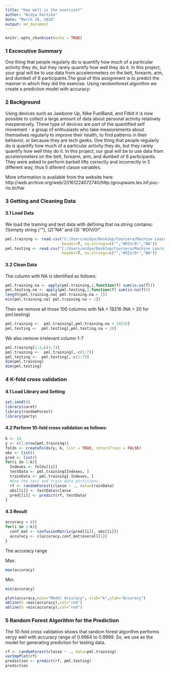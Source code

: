 ---
title: "How well is the exercise?"
author: "Widya Kartika"
date: "March 28, 2018"
output: md_document
---

```{r setup, include=FALSE}
knitr::opts_chunk$set(echo = TRUE)
```

### 1 Excecutive Summary

One thing that people regularly do is quantify how much of a particular activity they do, but they rarely quantify how well they do it. In this project, your goal will be to use data from accelerometers on the belt, forearm, arm, and dumbell of 6 participants.The goal of this assignment is to predict the manner in which they did the exercise. Using randomforest algorithm we create a prediction model with accuracy:

### 2 Background
Using devices such as Jawbone Up, Nike FuelBand, and Fitbit it is now possible to collect a large amount of data about personal activity relatively inexpensively. These type of devices are part of the quantified self movement - a group of enthusiasts who take measurements about themselves regularly to improve their health, to find patterns in their behavior, or because they are tech geeks. One thing that people regularly do is quantify how much of a particular activity they do, but they rarely quantify how well they do it. In this project, our goal will be to use data from accelerometers on the belt, forearm, arm, and dumbell of 6 participants. They were asked to perform barbell lifts correctly and incorrectly in 5 different way, thus 5 diferent classe variables.

More information is available from the website here: http://web.archive.org/web/20161224072740/http:/groupware.les.inf.puc-rio.br/har

### 3 Getting and Cleaning Data

#### 3.1 Load Data

We load the training and test data with defining that na.string contains: (1)empty string (""), (2) "NA" and (3) "#DIV/0!".

```{r loadData}

pml.training <- read.csv("C:/Users/widya/Desktop/Coursera/Machine Learning/project/pml-training.csv",
                         header=T, na.strings=c("","#DIV/0!","NA"))
pml.testing <- read.csv("C:/Users/widya/Desktop/Coursera/Machine Learning/project/pml-testing.csv",
                         header=T, na.strings=c("","#DIV/0!","NA"))
```


#### 3.2 Clean Data

The column with NA is identified as follows:
```{r check_NA}
pml.training.na <- apply(pml.training,2,function(f) sum(is.na(f)))
pml.testing.na <- apply(pml.testing,2,function(f) sum(is.na(f)))
length(pml.training.na[ pml.training.na > 1])
min(pml.training.na[ pml.training.na > 1])
```

Then we remove all those 100 columns with NA > 19216 (NA > 20 for pml.testing)
```{r remove_NA}
pml.training <-  pml.training[,pml.training.na < 19216] 
pml.testing <-  pml.testing[,pml.testing.na < 20] 
```

We also remove irrelevant column 1-7
```{r remove_irrelevant_coulumns}
pml.training[1:2,c(1:7)]
pml.training <-  pml.training[,-c(1:7)] 
pml.testing <-  pml.testing[,-c(1:7)] 
dim(pml.training)
dim(pml.testing)
```



### 4 K-fold cross validation

#### 4.1  Load Library and Setting
```{r libs, results='hide'}
set.seed(0)
library(caret)
library(randomForest)
library(party)
```

#### 4.2 Perform 10-fold cross validation as follows:

```{r 10-folds}
k <- 10
y <- c(1:nrow(pml.training))
folds <- createFolds(y, k, list = TRUE, returnTrain = FALSE)
obs <- list()
pred <- list()
for(i in 1:k){
  Indexes <- folds[[i]]
  testData <- pml.training[Indexes, ]
  trainData <- pml.training[-Indexes, ]
  #Use the test and train data partitions
  rf <- randomForest(classe ~ ., data=trainData)
  obs[[i]] <- testData$classe
  pred[[i]] <- predict(rf, testData)
}

```


#### 4.3 Result

```{r result}
accuracy = c()
for(i in 1:k){
  conf_mat <- confusionMatrix(pred[[i]], obs[[i]])
  accuracy <- c(accuracy,conf_mat$overall[1])
}

```

The accuracy range

Max:
```{r range_max, echo=FALSE}
max(accuracy)
```
Min:
```{r range, echo=FALSE}
min(accuracy)
```

```{r plot_range, echo=FALSE}
plot(accuracy,main="Model Accuracy", xlab="k",ylab="Accuracy")
abline(h =max(accuracy),col="red")
abline(h =min(accuracy),col="red")
```


### 5 Random Forest Algorithm for the Prediction

The 10-fold cross validation shows that random forest algorithm performs veryy well with accuracy range of 0.9964 to 0.9969. So, we use as the model for generating prediction for testing data.

```{r prediction}
rf <- randomForest(classe ~ ., data=pml.training)
varImpPlot(rf)
prediction <- predict(rf, pml.testing)
prediction 
```


